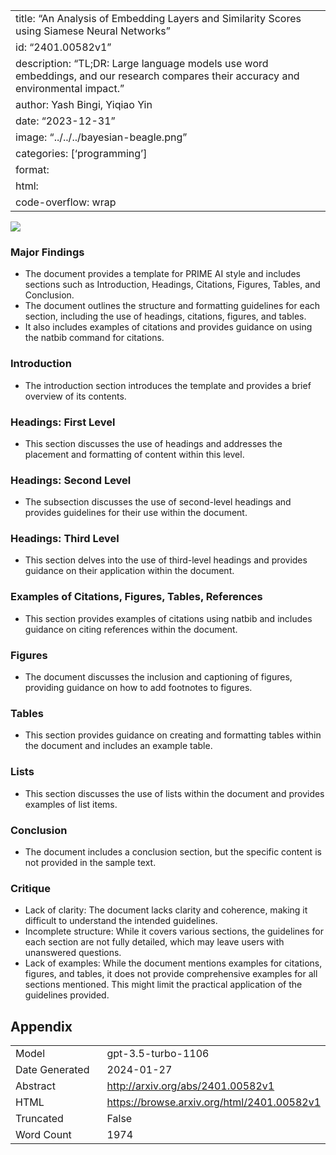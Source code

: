 
---
title: "An Analysis of Embedding Layers and Similarity Scores using Siamese Neural Networks"
id: "2401.00582v1"
description: "TL;DR: Large language models use word embeddings, and our research compares their accuracy and environmental impact."
author: Yash Bingi, Yiqiao Yin
date: "2023-12-31"
image: "../../../bayesian-beagle.png"
categories: ['programming']
format:
  html:
    code-overflow: wrap
---

![](None)

### Major Findings
- The document provides a template for PRIME AI style and includes sections such as Introduction, Headings, Citations, Figures, Tables, and Conclusion.
- The document outlines the structure and formatting guidelines for each section, including the use of headings, citations, figures, and tables.
- It also includes examples of citations and provides guidance on using the natbib command for citations.

### Introduction
- The introduction section introduces the template and provides a brief overview of its contents.

### Headings: First Level
- This section discusses the use of headings and addresses the placement and formatting of content within this level.

### Headings: Second Level
- The subsection discusses the use of second-level headings and provides guidelines for their use within the document.

### Headings: Third Level
- This section delves into the use of third-level headings and provides guidance on their application within the document.

### Examples of Citations, Figures, Tables, References
- This section provides examples of citations using natbib and includes guidance on citing references within the document.

### Figures
- The document discusses the inclusion and captioning of figures, providing guidance on how to add footnotes to figures.

### Tables
- This section provides guidance on creating and formatting tables within the document and includes an example table.

### Lists
- This section discusses the use of lists within the document and provides examples of list items.

### Conclusion
- The document includes a conclusion section, but the specific content is not provided in the sample text.

### Critique
- Lack of clarity: The document lacks clarity and coherence, making it difficult to understand the intended guidelines.
- Incomplete structure: While it covers various sections, the guidelines for each section are not fully detailed, which may leave users with unanswered questions.
- Lack of examples: While the document mentions examples for citations, figures, and tables, it does not provide comprehensive examples for all sections mentioned. This might limit the practical application of the guidelines provided.

## Appendix

|          |          |
|----------|----------|
| Model     | gpt-3.5-turbo-1106       |
| Date Generated     | 2024-01-27       |
| Abstract | [http://arxiv.org/abs/2401.00582v1](http://arxiv.org/abs/2401.00582v1)        |
| HTML     | [https://browse.arxiv.org/html/2401.00582v1](https://browse.arxiv.org/html/2401.00582v1)       |
| Truncated       | False       |
| Word Count       | 1974       |